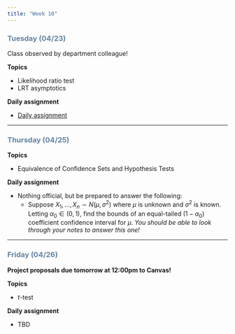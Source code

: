 ```yaml
---
title: "Week 10"
---
```


::: {style="color: #6284a2"}
### Tuesday (04/23)
:::

Class observed by department colleague!

**Topics**

-   Likelihood ratio test
-   LRT asymptotics

**Daily assignment**

-   [Daily assignment](daily/DA_19.pdf)

------------------------------------------------------------------------

::: {style="color: #6284a2"}
### Thursday (04/25)
:::

**Topics**

-   Equivalence of Confidence Sets and Hypothesis Tests

**Daily assignment**

-   Nothing official, but be prepared to answer the following:
    -   Suppose $X_{1},\ldots, X_{n} \sim N(\mu, \sigma^2)$ where $\mu$ is unknown and $\sigma^2$ is known. Letting $\alpha_{0} \in (0,1)$, find the bounds of an equal-tailed $(1-\alpha_{0})$ coefficient confidence interval for $\mu$. *You should be able to look through your notes to answer this one!*

------------------------------------------------------------------------

::: {style="color: #6284a2"}
### Friday (04/26)
:::

**Project proposals due tomorrow at 12:00pm to Canvas!**

**Topics**

-   $t$-test

**Daily assignment**

-   TBD
